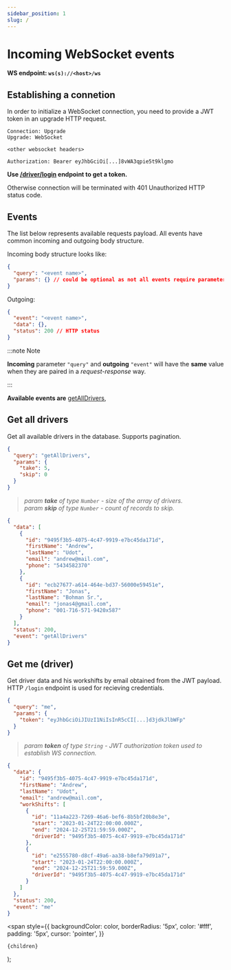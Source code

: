 ```yaml
---
sidebar_position: 1
slug: /
---
```


# Incoming WebSocket events

**WS endpoint: `ws(s)://<host>/ws`**

## Establishing a connetion

In order to initialize a WebSocket connection, you need to provide a JWT token in an upgrade HTTP request.

```text title="HTTP upgrade request"
Connection: Upgrade
Upgrade: WebSocket

<other websocket headers>

Authorization: Bearer eyJhbGciOi[...]8vWA3qpie5t9klgmo
```

**Use [/driver/login](http://localhost:3000/http#login) endpoint to get a token.**

Otherwise connection will be terminated with <Highlight color='crimson'>401 Unauthorized</Highlight> HTTP status code.

## Events

The list below represents available requests payload. All events have common incoming and outgoing body structure.

Incoming body structure looks like:

```json
{
  "query": "<event name>",
  "params": {} // could be optional as not all events require parameters
}
```

Outgoing:

```json
{
  "event": "<event name>",
  "data": {},
  "status": 200 // HTTP status
}
```

:::note Note

**Incoming** parameter `"query"` and **outgoing** `"event"` will have the **same** value when they are paired in
a _request-response_ way.

:::

**Available events are**
[getAllDrivers](/#get-all-drivers),

## Get all drivers

Get all available drivers in the database. Supports pagination.

```json title="Example input"
{
  "query": "getAllDrivers",
  "params": {
    "take": 5,
    "skip": 0
  }
}
```

> _param **take** of type `Number` - size of the array of drivers._ <br/> _param **skip** of type `Number` - count of records to skip._

```json title="Example output"
{
  "data": [
    {
      "id": "9495f3b5-4075-4c47-9919-e7bc45da171d",
      "firstName": "Andrew",
      "lastName": "Udot",
      "email": "andrew@mail.com",
      "phone": "5434582370"
    },
    {
      "id": "ecb27677-a614-464e-bd37-56000e59451e",
      "firstName": "Jonas",
      "lastName": "Bohman Sr.",
      "email": "jonas4@gmail.com",
      "phone": "001-716-571-9420x587"
    }
  ],
  "status": 200,
  "event": "getAllDrivers"
}
```

## Get me (driver)

Get driver data and his workshifts by email obtained from the JWT payload.<br/>
HTTP `/login` endpoint is used for recieving credentials.

```json title="Example input"
{
  "query": "me",
  "params": {
    "token": "eyJhbGciOiJIUzI1NiIsInR5cCI[...]d3jdkJlbWFp"
  }
}
```

> _param **token** of type `String` - JWT authorization token used to establish WS connection._

```json title="Example output"
{
  "data": {
    "id": "9495f3b5-4075-4c47-9919-e7bc45da171d",
    "firstName": "Andrew",
    "lastName": "Udot",
    "email": "andrew@mail.com",
    "workShifts": [
      {
        "id": "11a4a223-7269-46a6-bef6-8b5bf20b8e3e",
        "start": "2023-01-24T22:00:00.000Z",
        "end": "2024-12-25T21:59:59.000Z",
        "driverId": "9495f3b5-4075-4c47-9919-e7bc45da171d"
      },
      {
        "id": "e2555780-d8cf-49a6-aa38-b8efa79d91a7",
        "start": "2023-01-24T22:00:00.000Z",
        "end": "2024-12-25T21:59:59.000Z",
        "driverId": "9495f3b5-4075-4c47-9919-e7bc45da171d"
      }
    ]
  },
  "status": 200,
  "event": "me"
}
```

  <span
    style={{
      backgroundColor: color,
      borderRadius: '5px',
      color: '#fff',
      padding: '5px',
      cursor: 'pointer',
    }}
   > 
    {children}
  </span>
);
